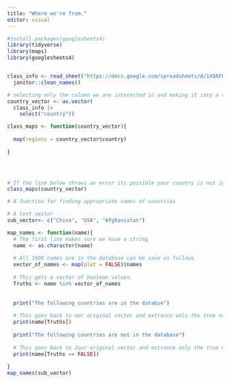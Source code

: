 ```yaml
---
title: "Where we're from."
editor: visual
---
```


```r
#install.packages(googlesheets4)
library(tidyverse)
library(maps)
library(googlesheets4)


class_info <- read_sheet("https://docs.google.com/spreadsheets/d/1XOAFQvBcFvhKwEl5xH6l3nRJK2Wk0hWZ18S9kAZclQ0/edit?usp=sharing") |>
  janitor::clean_names()

# selecting only the column we are interested in and making it into a vector.
country_vector <- as.vector( 
  class_info |>
    select("country"))
```

```r
class_maps <- function(country_vector){
  
  map(regions = country_vector$country) 
      
}
  



# If the line below throws an error its possible your country is not in the database or mispelled. 
class_maps(country_vector)
```

```r
# A function for finding appropriate names of countries

# A test vector
sub_vector<- c("China", "USA", "Afghanistan")

map_names <- function(name){
  # The first line makes sure we have a string
  name <- as.character(name)
  
  # All 1600 names are in the database can be save as follows
  vector_of_names <- map(plot = FALSE)$names
  
  # This gets a vector of boolean values. 
  Truths <- name %in% vector_of_names
  
  
  print("The following countries are in the databse")
  
  # This goes back to our original vector and extrance only the true names. 
  print(name[Truths])
  
  print("The following countries are not in the database")
  
  # This goes back to 2our original vector and extrance only the true names. 
  print(name[Truths == FALSE])
  
}
map_names(sub_vector)


```
